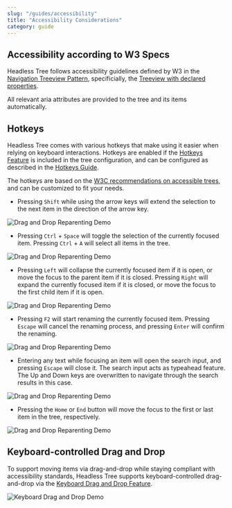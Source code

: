 ```yaml
---
slug: "/guides/accessibility"
title: "Accessibility Considerations"
category: guide
---
```


## Accessibility according to W3 Specs

Headless Tree follows accessibility guidelines defined by W3 in the [Navigation Treeview Pattern](https://www.w3.org/WAI/ARIA/apg/patterns/treeview/examples/treeview-navigation/#support-notice-header),
specificially, the [Treeview with declared properties](https://www.w3.org/WAI/ARIA/apg/patterns/treeview/examples/treeview-1b/).

All relevant aria attributes are provided to the tree and its items automatically.

## Hotkeys

Headless Tree comes with various hotkeys that make using it easier when relying on keyboard
interactions. Hotkeys are enabled if the [Hotkeys Feature](/features/hotkeys) is included in the tree configuration,
and can be configured as described in the [Hotkeys Guide](/guides/hotkeys).

The hotkeys are based on the [W3C recommendations on accessible trees](https://www.w3.org/WAI/ARIA/apg/patterns/treeview/examples/treeview-navigation/#support-notice-header),
and can be customized to fit your needs.


- Pressing `Shift` while using the arrow keys will extend the selection to the next item in the direction of the arrow key.

![Drag and Drop Reparenting Demo](../../static/img/ht-keyselect.gif)

- Pressing `Ctrl` + `Space` will toggle the selection of the currently focused item. Pressing `Ctrl` + `A` will select all items in the tree.

![Drag and Drop Reparenting Demo](../../static/img/ht-selections.gif)

- Pressing `Left` will collapse the currently focused item if it is open, or move the focus to the parent item if it is closed.
  Pressing `Right` will expand the currently focused item if it is closed, or move the focus to the first child item if it is open.

![Drag and Drop Reparenting Demo](../../static/img/ht-leftright.gif)

- Pressing `F2` will start renaming the currently focused item. Pressing `Escape` will cancel the renaming process, and pressing `Enter` will confirm the renaming.

![Drag and Drop Reparenting Demo](../../static/img/ht-rename.gif)

- Entering any text while focusing an item will open the search input, and pressing `Escape` will close it. The search input
  acts as typeahead feature. The Up and Down keys are overwritten to navigate through the search results in this case.

![Drag and Drop Reparenting Demo](../../static/img/ht-search.gif)

- Pressing the `Home` or `End` button will move the focus to the first or last item in the tree, respectively.

![Drag and Drop Reparenting Demo](../../static/img/ht-homeend.gif)

## Keyboard-controlled Drag and Drop

To support moving items via drag-and-drop while staying compliant with accessibility standards, Headless Tree
supports keyboard-controlled drag-and-drop via the [Keyboard Drag and Drop Feature](/features/kdnd).

![Keyboard Drag and Drop Demo](../../static/img/ht-kdnd-navigation.gif)